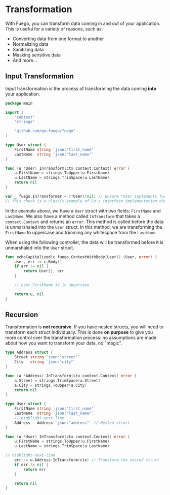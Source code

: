 
# Transformation

With Fuego, you can transform data coming in and out of your application. This is useful for a variety of reasons, such as:

- Converting data from one format to another
- Normalizing data
- Sanitizing data
- Masking sensitive data
- And more...

<FlowChart selected="Transformation" />

## Input Transformation

Input transformation is the process of transforming the data coming **into** your application.

```go
package main

import (
	"context"
	"strings"

	"github.com/go-fuego/fuego"
)

type User struct {
	FirstName string `json:"first_name"`
	LastName  string `json:"last_name"`
}

func (u *User) InTransform(ctx context.Context) error {
	u.FirstName = strings.ToUpper(u.FirstName)
	u.LastName = strings.TrimSpace(u.LastName)
	return nil
}

var _ fuego.InTransformer = (*User)(nil) // Ensure *User implements fuego.InTransformer
// This check is a classic example of Go's interface implementation check and we highly recommend to use it 
```

In the example above, we have a `User` struct with two fields: `FirstName` and `LastName`. We also have a method called `InTransform` that takes a `context.Context` and returns an `error`. This method is called before the data is unmarshaled into the `User` struct. In this method, we are transforming the `FirstName` to uppercase and trimming any whitespace from the `LastName`.

When using the following controller, the data will be transformed before it is unmarshaled into the `User` struct.

```go
func echoCapitalized(c fuego.ContextWithBody[User]) (User, error) {
	user, err := c.Body()
	if err != nil {
		return User{}, err
	}

	// user.FirstName is in uppercase

	return u, nil
}
```

## Recursion

Transformation is **not recursive**. If you have nested structs, you will need to transform each struct individually. This is done **on purpose** to give you more control over the transformation process: no assumptions are made about how you want to transform your data, no "magic".

```go
type Address struct {
	Street string `json:"street"`
	City   string `json:"city"`
}

func (a *Address) InTransform(ctx context.Context) error {
	a.Street = strings.TrimSpace(a.Street)
	a.City = strings.ToUpper(a.City)
	return nil
}

type User struct {
	FirstName string `json:"first_name"`
	LastName  string `json:"last_name"`
	// highlight-next-line
	Address   Address `json:"address"` // Nested struct
}

func (u *User) InTransform(ctx context.Context) error {
	u.FirstName = strings.ToUpper(u.FirstName)
	u.LastName = strings.TrimSpace(u.LastName)

// highlight-next-line
	err := u.Address.InTransform(ctx) // Transform the nested struct
	if err != nil {
		return err
	}

	return nil
}
```
